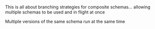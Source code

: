 This is all about branching strategies for composite schemas... allowing multiple schemas to be used and in flight at once

Multiple versions of the same schema run at the same time